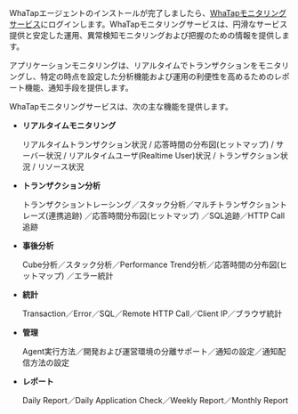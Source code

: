 WhaTapエージェントのインストールが完了しましたら、[WhaTapモニタリングサービス](https://service.whatap.io)にログインします。WhaTapモニタリングサービスは、円滑なサービス提供と安定した運用、異常検知モニタリングおよび把握のための情報を提供します。

アプリケーションモニタリングは、リアルタイムでトランザクションをモニタリングし、特定の時点を設定した分析機能および運用の利便性を高めるためのレポート機能、通知手段を提供します。

WhaTapモニタリングサービスは、次の主な機能を提供します。

- **リアルタイムモニタリング**

    リアルタイムトランザクション状況 / 応答時間の分布図(ヒットマップ) / サーバー状況 / リアルタイムユーザ(Realtime User)状況 / トランザクション状況 / リソース状況

- **トランザクション分析**

    トランザクショントレーシング／スタック分析／マルチトランザクショントレーズ(連携追跡) ／応答時間分布図(ヒットマップ) ／SQL追跡／HTTP Call追跡

- **事後分析**

    Cube分析／スタック分析／Performance Trend分析／応答時間の分布図(ヒットマップ) ／エラー統計

- **統計**

    Transaction／Error／SQL／Remote HTTP Call／Client IP／ブラウザ統計

- **管理**

    Agent実行方法／開発および運営環境の分離サポート／通知の設定／通知配信方法の設定

- **レポート**

    Daily Report／Daily Application Check／Weekly Report／Monthly Report
